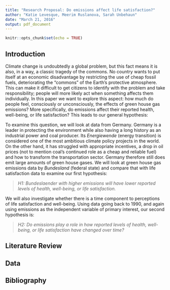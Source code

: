 ```yaml
---
title: "Research Proposal: Do emissions affect life satisfaction?"
author: "Katie Levesque, Meerim Ruslanova, Sarah Unbehaun"
date: "March 21, 2016"
output: pdf_document
---
```


```r
knitr::opts_chunk$set(echo = TRUE)
```

## Introduction
Climate change is undoubtedly a global problem, but this fact means it is also, 
in a way, a classic tragedy of the commons. No country wants to put itself at an
economic disadvantage by restricting the use of cheap fossil fuels, deteriorating 
the "commons" of the Earth's protective atmosphere. This can make it difficult to
get citizens to identify with the problem and take responsibility; people will 
more likely act when something affects them individually. In this paper we want 
to explore this aspect: how much do people feel, consciously or unconsciously, 
the effects of green house gas emissions? More specifically, do emissions affect 
their reported health, well-being, or life satisfaction? This leads to our general 
hypothesis: 

To examine this question, we will look at data from Germany. Germany is a leader
in protecting the environment while also having a long history as an industrial
power and coal producer. Its *Energiewende* (energy transition) is considered 
one of the most ambitious climate policy projects in the world. On the other 
hand, it has struggled with appropriate incentives, a drop in oil prices (not to
mention coal's continued role as a cheap and reliable fuel) and how to transform 
the transportation sector. Germany therefore still does emit large amounts of 
green house gases. We will look at green house gas emissions data by *Bundesland* 
(federal state) and compare that with life satisfaction data to examine our first
hypothesis:

> *H1: Bundeslaender with higher emissions will have lower reported levels of 
health, well-being, or life satisfaction.* 

We will also investigate whether there is a time component to perceptions of life
satisfaction and well-being. Using data going back to 1990, and again using 
emissions as the independent variable of primary interest, our second hypothesis 
is:

> *H2: Do emissions play a role in how reported levels of health, well-being, or 
life satisfaction have changed over time?*



## Literature Review


## Data


## Bibliography

